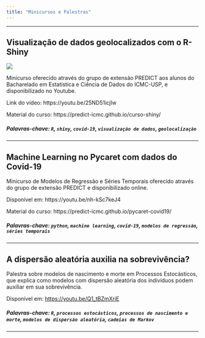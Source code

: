 ```yaml
---
title: "Minicursos e Palestras"
---
```

***

## Visualização de dados geolocalizados com o R-Shiny

![](vac-map.png)

Minicurso oferecido através do grupo de extensão PREDICT aos alunos do Bacharelado em Estatística e Ciência de Dados do ICMC-USP, e disponibilizado no Youtube.

Link do vídeo: https://youtu.be/25ND51icjIw

Material do curso: https://predict-icmc.github.io/curso-shiny/


##### Palavras-chave: `R`, `shiny`, `covid-19`, `visualização de dados`, `geolocalização`

***

## Machine Learning no Pycaret com dados do Covid-19

Minicurso de Modelos de Regressão e Séries Temporais oferecido através do grupo de extensão PREDICT e disponibilizado online.

Disponível em: https://youtu.be/nh-kSc7keJ4

Material do curso: https://predict-icmc.github.io/pycaret-covid19/


##### Palavras-chave: `python`, `machine learning`, `covid-19`, `modelos de regressão`, `séries temporais`

***

## A dispersão aleatória auxilia na sobrevivência?

Palestra sobre modelos de nascimento e morte em Processos Estocásticos, que explica como modelos com dispersão aleatória dos indivíduos podem auxiliar em sua sobrevivência.

Disponível em: <https://youtu.be/Q1_tBZmXriE>


##### Palavras-chave: `R`, `processos estocásticos`, `processos de nascimento e morte`, `modelos de dispersão aleatória`, `cadeias de Markov`

***
